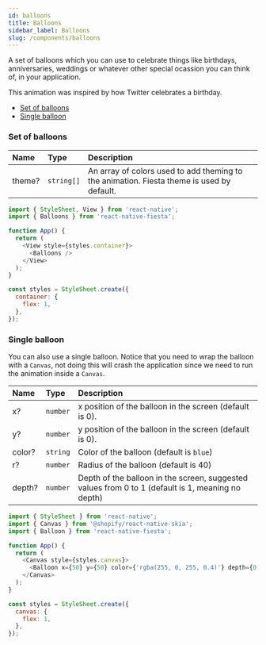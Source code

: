 ```yaml
---
id: balloons
title: Balloons
sidebar_label: Balloons
slug: /components/balloons
---
```


A set of balloons which you can use to celebrate things like birthdays, anniversaries, weddings or whatever other special ocassion you can think of, in your application.

This animation was inspired by how Twitter celebrates a birthday.

- [Set of balloons](#set-of-balloons)
- [Single balloon](#single-balloon)

### Set of balloons

| Name   | Type       | Description                                                                               |
| :----- | :--------- | :---------------------------------------------------------------------------------------- |
| theme? | `string[]` | An array of colors used to add theming to the animation. Fiesta theme is used by default. |

```js
import { StyleSheet, View } from 'react-native';
import { Balloons } from 'react-native-fiesta';

function App() {
  return (
    <View style={styles.container}>
      <Balloons />
    </View>
  );
}

const styles = StyleSheet.create({
  container: {
    flex: 1,
  },
});
```

### Single balloon

You can also use a single balloon. Notice that you need to wrap the balloon with a `Canvas`, not doing this will crash the application since we need to run the animation inside a `Canvas`.

| Name   | Type     | Description                                                                                       |
| :----- | :------- | :------------------------------------------------------------------------------------------------ |
| x?     | `number` | x position of the balloon in the screen (default is 0).                                           |
| y?     | `number` | y position of the balloon in the screen (default is 0).                                           |
| color? | `string` | Color of the balloon (default is `blue`)                                                          |
| r?     | `number` | Radius of the balloon (default is 40)                                                             |
| depth? | `number` | Depth of the balloon in the screen, suggested values from 0 to 1 (default is 1, meaning no depth) |

```js
import { StyleSheet } from 'react-native';
import { Canvas } from '@shopify/react-native-skia';
import { Balloon } from 'react-native-fiesta';

function App() {
  return (
    <Canvas style={styles.canvas}>
      <Balloon x={50} y={50} color={'rgba(255, 0, 255, 0.4)'} depth={0.4} />
    </Canvas>
  );
}

const styles = StyleSheet.create({
  canvas: {
    flex: 1,
  },
});
```
